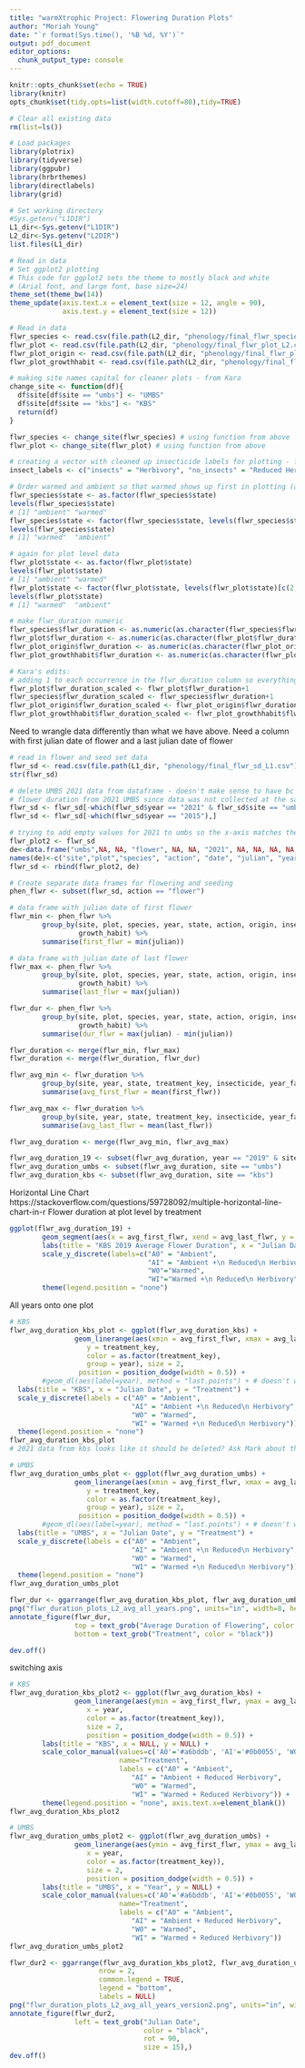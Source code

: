 ```yaml
---
title: "warmXtrophic Project: Flowering Duration Plots"
author: "Moriah Young"
date: "`r format(Sys.time(), '%B %d, %Y')`"
output: pdf_document
editor_options: 
  chunk_output_type: console
---
```


```r
knitr::opts_chunk$set(echo = TRUE)
library(knitr)
opts_chunk$set(tidy.opts=list(width.cutoff=80),tidy=TRUE)
```

```r
# Clear all existing data
rm(list=ls())

# Load packages
library(plotrix)
library(tidyverse)
library(ggpubr)
library(hrbrthemes)
library(directlabels)
library(grid)

# Set working directory
#Sys.getenv("L1DIR")
L1_dir<-Sys.getenv("L1DIR")
L2_dir<-Sys.getenv("L2DIR")
list.files(L1_dir)

# Read in data
# Set ggplot2 plotting
# This code for ggplot2 sets the theme to mostly black and white 
# (Arial font, and large font, base size=24)
theme_set(theme_bw(14))
theme_update(axis.text.x = element_text(size = 12, angle = 90),
             axis.text.y = element_text(size = 12))

# Read in data
flwr_species <- read.csv(file.path(L2_dir, "phenology/final_flwr_species_L2.csv")) # species level data
flwr_plot <- read.csv(file.path(L2_dir, "phenology/final_flwr_plot_L2.csv")) # plot level data
flwr_plot_origin <- read.csv(file.path(L2_dir, "phenology/final_flwr_plot_origin_L2.csv")) # plot level data for origin
flwr_plot_growthhabit <- read.csv(file.path(L2_dir, "phenology/final_flwr_plot_growthhabit_L2.csv")) # plot level data for growth habit

# making site names capital for cleaner plots - from Kara
change_site <- function(df){
  df$site[df$site == "umbs"] <- "UMBS"
  df$site[df$site == "kbs"] <- "KBS"
  return(df)
}

flwr_species <- change_site(flwr_species) # using function from above
flwr_plot <- change_site(flwr_plot) # using function from above

# creating a vector with cleaned up insecticide labels for plotting - from Kara
insect_labels <- c("insects" = "Herbivory", "no_insects" = "Reduced Herbivory")

# Order warmed and ambient so that warmed shows up first in plotting (and is default is red = warmed; blue = ambient). First make it a factor
flwr_species$state <- as.factor(flwr_species$state)
levels(flwr_species$state)
# [1] "ambient" "warmed" 
flwr_species$state <- factor(flwr_species$state, levels(flwr_species$state)[c(2,1)])
levels(flwr_species$state)
# [1] "warmed"  "ambient"

# again for plot level data
flwr_plot$state <- as.factor(flwr_plot$state)
levels(flwr_plot$state)
# [1] "ambient" "warmed" 
flwr_plot$state <- factor(flwr_plot$state, levels(flwr_plot$state)[c(2,1)])
levels(flwr_plot$state)
# [1] "warmed"  "ambient"

# make flwr_duration numeric
flwr_species$flwr_duration <- as.numeric(as.character(flwr_species$flwr_duration))
flwr_plot$flwr_duration <- as.numeric(as.character(flwr_plot$flwr_duration))
flwr_plot_origin$flwr_duration <- as.numeric(as.character(flwr_plot_origin$flwr_duration))
flwr_plot_growthhabit$flwr_duration <- as.numeric(as.character(flwr_plot_growthhabit$flwr_duration))

# Kara's edits:
# adding 1 to each occurrence in the flwr_duration column so everything is scaled up the same & removes 0's
flwr_plot$flwr_duration_scaled <- flwr_plot$flwr_duration+1
flwr_species$flwr_duration_scaled <- flwr_species$flwr_duration+1
flwr_plot_origin$flwr_duration_scaled <- flwr_plot_origin$flwr_duration+1
flwr_plot_growthhabit$flwr_duration_scaled <- flwr_plot_growthhabit$flwr_duration+1

```

Need to wrangle data differently than what we have above. Need a column with first julian date of flower and 
a last julian date of flower
```r
# read in flower and seed set data
flwr_sd <- read.csv(file.path(L1_dir, "phenology/final_flwr_sd_L1.csv"))
str(flwr_sd)

# delete UMBS 2021 data from dataframe - doesn't make sense to have bc we can't get min flower/sd, median flower, or 
# flower duration from 2021 UMBS since data was not collected at the same frequency as previous years
flwr_sd <- flwr_sd[-which(flwr_sd$year == "2021" & flwr_sd$site == "umbs"),]
flwr_sd <- flwr_sd[-which(flwr_sd$year == "2015"),]

# trying to add empty values for 2021 to umbs so the x-axis matches the other plots
flwr_plot2 <- flwr_sd
de<-data.frame("umbs",NA, NA, "flower", NA, NA, "2021", NA, NA, NA, NA, NA, NA, NA, NA, NA, NA , NA, NA, NA, NA, 7)
names(de)<-c("site","plot","species", "action", "date", "julian", "year", "month", "treatment_key","state","insecticide","scientific_name","common_name", "usda_species", "lter_species", "origin", "group", "family", "duration", "growth_habit", "rhizomatous", "year_factor")
flwr_sd <- rbind(flwr_plot2, de)

# Create separate data frames for flowering and seeding
phen_flwr <- subset(flwr_sd, action == "flower")

# data frame with julian date of first flower
flwr_min <- phen_flwr %>% 
        group_by(site, plot, species, year, state, action, origin, insecticide, treatment_key, year_factor,
                 growth_habit) %>%
        summarise(first_flwr = min(julian))

# data frame with julian date of last flower
flwr_max <- phen_flwr %>% 
        group_by(site, plot, species, year, state, action, origin, insecticide, treatment_key, year_factor,
                 growth_habit) %>%
        summarise(last_flwr = max(julian))

flwr_dur <- phen_flwr %>% 
        group_by(site, plot, species, year, state, action, origin, insecticide, treatment_key, year_factor,
                 growth_habit) %>%
        summarise(dur_flwr = max(julian) - min(julian))

flwr_duration <- merge(flwr_min, flwr_max)
flwr_duration <- merge(flwr_duration, flwr_dur)

flwr_avg_min <- flwr_duration %>% 
        group_by(site, year, state, treatment_key, insecticide, year_factor) %>%
        summarise(avg_first_flwr = mean(first_flwr))

flwr_avg_max <- flwr_duration %>% 
        group_by(site, year, state, treatment_key, insecticide, year_factor) %>%
        summarise(avg_last_flwr = mean(last_flwr))

flwr_avg_duration <- merge(flwr_avg_min, flwr_avg_max)

flwr_avg_duration_19 <- subset(flwr_avg_duration, year == "2019" & site == "kbs")
flwr_avg_duration_umbs <- subset(flwr_avg_duration, site == "umbs")
flwr_avg_duration_kbs <- subset(flwr_avg_duration, site == "kbs")    
```

Horizontal Line Chart 
https://stackoverflow.com/questions/59728092/multiple-horizontal-line-chart-in-r
Flower duration at plot level by treatment
```r
ggplot(flwr_avg_duration_19) +
        geom_segment(aes(x = avg_first_flwr, xend = avg_last_flwr, y = treatment_key, yend = treatment_key, color= as.factor(treatment_key)), size = 2) +
        labs(title = "KBS 2019 Average Flower Duration", x = "Julian Date", y = "Treatment") +
        scale_y_discrete(labels=c("A0" = "Ambient",
                                  "AI" = "Ambient +\n Reduced\n Herbivory",
                                  "W0"="Warmed",
                                  "WI"="Warmed +\n Reduced\n Herbivory")) +
        theme(legend.position = "none")

```

All years onto one plot
```r
# KBS
flwr_avg_duration_kbs_plot <- ggplot(flwr_avg_duration_kbs) +
                geom_linerange(aes(xmin = avg_first_flwr, xmax = avg_last_flwr,
                   y = treatment_key, 
                   color = as.factor(treatment_key),
                   group = year), size = 2, 
                 position = position_dodge(width = 0.5)) +
        #geom_dl(aes(label=year), method = "last.points") + # doesn't work
  labs(title = "KBS", x = "Julian Date", y = "Treatment") +
  scale_y_discrete(labels = c("A0" = "Ambient",
                              "AI" = "Ambient +\n Reduced\n Herbivory",
                              "W0" = "Warmed",
                              "WI" = "Warmed +\n Reduced\n Herbivory")) +
  theme(legend.position = "none") 
flwr_avg_duration_kbs_plot
# 2021 data from kbs looks like it should be deleted? Ask Mark about this. Maybe data wasn't taking as frequently as other years

# UMBS
flwr_avg_duration_umbs_plot <- ggplot(flwr_avg_duration_umbs) +
                geom_linerange(aes(xmin = avg_first_flwr, xmax = avg_last_flwr,
                   y = treatment_key, 
                   color = as.factor(treatment_key),
                   group = year), size = 2, 
                 position = position_dodge(width = 0.5)) +
        #geom_dl(aes(label=year), method = "last.points") + # doesn't work
  labs(title = "UMBS", x = "Julian Date", y = "Treatment") +
  scale_y_discrete(labels = c("A0" = "Ambient",
                              "AI" = "Ambient +\n Reduced\n Herbivory",
                              "W0" = "Warmed",
                              "WI" = "Warmed +\n Reduced\n Herbivory")) +
  theme(legend.position = "none") 
flwr_avg_duration_umbs_plot

flwr_dur <- ggarrange(flwr_avg_duration_kbs_plot, flwr_avg_duration_umbs_plot, nrow = 2)
png("flwr_duration_plots_L2_avg_all_years.png", units="in", width=8, height=12, res=300)
annotate_figure(flwr_dur,
                top = text_grob("Average Duration of Flowering", color = "black"),
                bottom = text_grob("Treatment", color = "black"))

dev.off()
```

switching axis
```r
# KBS
flwr_avg_duration_kbs_plot2 <- ggplot(flwr_avg_duration_kbs) +
                geom_linerange(aes(ymin = avg_first_flwr, ymax = avg_last_flwr,
                   x = year, 
                   color = as.factor(treatment_key)), 
                   size = 2, 
                   position = position_dodge(width = 0.5)) +
        labs(title = "KBS", x = NULL, y = NULL) +
        scale_color_manual(values=c('A0'='#a6bddb', 'AI'='#0b0055', 'W0'='#fb6a4a', 'WI'='red4'),
                           name="Treatment",
                           labels = c("A0" = "Ambient",
                              "AI" = "Ambient + Reduced Herbivory",
                              "W0" = "Warmed",
                              "WI" = "Warmed + Reduced Herbivory")) +
        theme(legend.position = "none", axis.text.x=element_blank())
flwr_avg_duration_kbs_plot2

# UMBS
flwr_avg_duration_umbs_plot2 <- ggplot(flwr_avg_duration_umbs) +
                geom_linerange(aes(ymin = avg_first_flwr, ymax = avg_last_flwr,
                   x = year, 
                   color = as.factor(treatment_key)), 
                   size = 2, 
                   position = position_dodge(width = 0.5)) +
        labs(title = "UMBS", x = "Year", y = NULL) +
        scale_color_manual(values=c('A0'='#a6bddb', 'AI'='#0b0055', 'W0'='#fb6a4a', 'WI'='red4'),
                           name="Treatment",
                           labels = c("A0" = "Ambient",
                              "AI" = "Ambient + Reduced Herbivory",
                              "W0" = "Warmed",
                              "WI" = "Warmed + Reduced Herbivory"))
flwr_avg_duration_umbs_plot2

flwr_dur2 <- ggarrange(flwr_avg_duration_kbs_plot2, flwr_avg_duration_umbs_plot2, 
                      nrow = 2, 
                      common.legend = TRUE,
                      legend = "bottom",
                      labels = NULL)
png("flwr_duration_plots_L2_avg_all_years_version2.png", units="in", width=8, height=12, res=300)
annotate_figure(flwr_dur2,
                left = text_grob("Julian Date", 
                                 color = "black", 
                                 rot = 90, 
                                 size = 15),)
dev.off()
```


